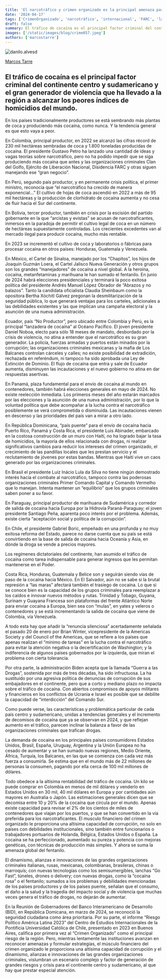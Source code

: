 ```yaml
---
title: 'El narcotráfico y crimen organizado es la principal amenaza para Latinoamérica'
date: '2024-04-17'
tags: ['CrimenOrganizado', 'narcotráfico', 'internacional', 'FARC', 'latinoamerica']
draft: false
summary: El tráfico de cocaína es el principal factor criminal del continente centro y sudamericano y el gran generador de violencia que ha llevado a la región a alcanzar los peores índices de homicidios del mundo.
images: ['/static/images/blog/crime057.jpeg']
authors: ['marcostarre']
---
```


![danilo.alvesd](/static/images/blog/crime057.jpeg)

[Marcos Tarre](https://twitter.com/marcostarre)

## El tráfico de cocaína es el principal factor criminal del continente centro y sudamericano y el gran generador de violencia que ha llevado a la región a alcanzar los peores índices de homicidios del mundo.

En los países tradicionalmente productores se está sembrando más plantas de coca y produciendo más cocaína, como nunca. Y la tendencia general es que esto vaya a peor.

En Colombia, principal productor, en 2022 se alcanzó las cifras récord de 230 mil hectáreas sembradas de coca y 1.800 toneladas producidas de cocaína. El presidente Gustavo Petro ha lanzado una cantidad de ideas y vagas teorías sobre narcotráfico, pero no ha podido impedir que se siga produciendo más cocaína que antes y las organizaciones criminales Clan del Golfo, Ejército de Liberación Nacional, Disidencia FARC y otras siguen manejando ese “gran negocio”.

En Perú, segundo país productor, y en permanente crisis política, el primer ministro, reconocía que “el narcotráfico ha crecido de manera exponencial…” El cultivo de hojas de coca ascendió en 2022 a más de 95 mil hectáreas y la producción de clorhidrato de cocaína aumenta y no cesa de fluir hacia el Sur del continente.

En Bolivia, tercer productor, también en crisis por la escisión del partido gobernante en la que “arcistas y evistas” se acusan de narcotraficantes, inmersos en la paradoja de permitir el cultivo legal de coca en un número de hectáreas supuestamente controladas. Los crecientes excedentes van al mercado ilegal para producir cocaína, mucho más rentable.

En 2023 se incrementó el cultivo de coca y laboratorios o fábricas para procesar cocaína en otros países: Honduras, Guatemala y Venezuela.

En México, el Cartel de Sinaloa, manejado por los “Chapitos”, los hijos de Joaquín Guzmán Loera, el Cartel Jalisco Nueva Generación y otros grupos son los grandes “manejadores” de cocaína a nivel global. A la heroína, cocaína, metanfetaminas y marihuana le han sumado el fentanilo. En junio de 2024 habrá elecciones presidenciales y terminará la poco exitosa política del presidente Andrés Manuel López Obrador de “Abrazos y no balazos”. Tanto la candidata oficialista Claudia Sheinbaum como la opositora Bertha Xóchitl Gálvez pregonan la desmilitarización de la seguridad pública, lo que generará ventajas para los carteles, adicionales a las debilidades existentes y las que implican una campaña electoral y la asunción de una nueva administración.

Ecuador, país “No Productor”, pero ubicado entre Colombia y Perú, es la principal “lanzadera de cocaína” al Océano Pacífico. El joven presidente Daniel Noboa, electo para sólo 18 meses de mandato, desbordado por la crisis de violencia, no atina a entender que el narcotráfico es su gran generador. La policía, fuerzas armadas y puertos están minados por la corrupción; las organizaciones criminales mexicanas y la mafia de Los Balcanes controlan cárceles y calles; no existe posibilidad de extradición, rechazada en referéndum, ni tampoco ha sido aprobada una Ley de Extinción de Dominio. El flujo de cocaína que entra y sale de Ecuador aumenta, disminuyen las incautaciones y el nuevo gobierno no atina en dar respuestas asertivas.

En Panamá, plaza fundamental para el envío de cocaína al mundo en contenedores, también habrá elecciones generales en mayo de 2024. No existe reelección inmediata. Los primeros meses del año estarán marcados por las elecciones y la asunción de una nueva administración, por lo que la voluntad política que debe acompañar a la lucha contra el narcotráfico posiblemente se verá comprometida o disminuida. Las incautaciones vienen en descenso y las prioridades del país van a mirar a otro lado.

En República Dominicana, “país puente” para el envío de cocaína hacia Puerto Rico, Panamá y Costa Rica, el presidente Luis Abinader, embarcado en la costosa construcción de un muro con Haití, no ha logrado bajar la tasa de homicidios, la mayoría de ellos relacionada con drogas, ni realizar significativos cambios para reducir los intereses del crimen organizado, el crecimiento de las pandillas locales que les prestan servicio y el reclutamiento de jóvenes por estas bandas. Mientras que Haití vive un caos generado por las organizaciones criminales.

En Brasil el presidente Luiz Inácio Lula da Silva no tiene ningún demostrado interés hacia el combate al narcotráfico, tampoco contra las poderosas organizaciones criminales Primer Comando Capital y Comando Vermelho que lo manejan. Intenta mantener un “equilibrio” que los grupos criminales saben poner a su favor.

En Paraguay, principal productor de marihuana de Sudamérica y corredor de salida de cocaína hacia Europa por la Hidrovía Paraná-Paraguay; el joven presidente Santiago Peña, aparenta poco interés por el problema. Además, existe cierta “aceptación social y política de la corrupción”.

En Chile, el presidente Gabriel Boric, empeñado en una profunda y no muy exitosa reforma del Estado, parece no darse cuenta que su país se está convirtiendo en la base de salida de cocaína hacia Oceanía y Asia, en dónde la droga se vende a precios mayores.

Los regímenes dictatoriales del continente, han asumido el tráfico de cocaína como tarea indispensable para generar ingresos que les permitan mantenerse en el Poder.

Costa Rica, Honduras, Guatemala y Belice son y seguirán siendo vías de paso de la cocaína hacia México. En El Salvador, aún no se sabe si la brutal represión a “las maras” afectará también el trasiego de cocaína. Lo que si se conoce bien es la capacidad de los grupos criminales para reemplazar a los caídos e innovar nuevos métodos y rutas. Trinidad y Tobago, Guyana, Surinam y Guayana Francesa son plataformas del frente Atlántico Norte para enviar cocaína a Europa, bien sea con “mulas”, en yates y veleros o contenedores y se está incrementando la salida de cocaína que viene de Colombia, vía Venezuela.

A todo esta hay que añadir la “renuncia silenciosa” acertadamente señalada el pasado 20 de enero por Brian Winter, vicepresidente de la Americas Society y del Council of the Americas, que se refiere a los países que apenas realizan el “mínimo de tareas” en la lucha contra el narcotráfico para evitar la atención negativa o la decertificación de Washington; y la indiferencia de algunos países gobernados por la izquierda, que miran el problema con cierta tolerancia.

Por otra parte, la administración Biden acepta que la llamada “Guerra a las Drogas”, sostenida por más de tres décadas, ha sido infructuosa. La ha sustituido por una agresiva política de denuncias de corrupción de sus embajadores en el continente, pero que a corto y mediano plazo no impacta sobre el tráfico de cocaína. Con abiertos compromisos de apoyos militares y financieros en los conflictos de Ucrania e Israel es posible que se debilite la capacidad de “interdicción” del Comando Sur.

Como puede verse, las características y problemática particular de cada país centro y sudamericano, unidas a tendencias generales y el incremento de decomisos de cocaína que ya se observan en 2024, y que reflejan aumento en el tráfico, parecen inclinar la balanza a favor de las organizaciones criminales que trafican drogas.

La demanda de cocaína en los principales países consumidores Estados Unidos, Brasil, España, Uruguay, Argentina y la Unión Europea no ha cesado de aumentar y se han sumado nuevas regiones, Medio Oriente, África, Turquía, los Balcanes, en las que se comienza con cada vez más fuerza a consumirla. Se estima que en el mundo más de 22 millones de personas la consumen, pagando por ella cerca de 100 mil millones de dólares.

Todo obedece a la altísima rentabilidad del tráfico de cocaína. Un kilo se puede comprar en Colombia en menos de mil dólares y venderlo en Estados Unidos en 30 mil, 40 mil dólares en Europa y por cantidades aún mayores en Australia o Japón. Las estimaciones generales dicen que se decomisa entre 10 y 20% de la cocaína que circula por el mundo. Apenas existe capacidad para revisar el 2% de los cientos de miles de contenedores que viajan por los puertos, y que se han convertido en la vía preferida para los narcotraficantes. El musculo financiero del crimen organizado le proporciona una altísima capacidad de corrupción, no solo en países con debilidades institucionales, sino también entre funcionarios o trabajadores portuarios de Holanda, Bélgica, Estados Unidos o España. La cocaína se ha perfeccionado, aumentado su pureza y potencia con mejoras genéticas, con técnicas de producción más simples. Y ahora se suma la amenaza global del fentanilo.

El dinamismo, alianzas e innovaciones de las grandes organizaciones criminales italianas, rusas, mexicanas, colombianas, brasileras, chinas o marroquís; con nuevas tecnologías como los semisumergibles, lanchas “Go Fast”, túneles, drones o delivery; con nuevas drogas, como la “cocaína rosa” o el fentanilo; sumados a los problemas y debilidades mencionadas de los países productores y de los países puente, señalan que el consumo, el daño a la salud y la tragedia del impacto social y de violencia que muchas veces genera el tráfico de drogas, no dejarán de aumentar.

En la Reunión de Gobernadores del Banco Interamericano de Desarrollo (BID), en República Domicana, en marzo de 2024, se reconoció la seguridad ciudadana como área prioritaria. Por su parte, el informe “Riesgo Político América Latina 2023” del Centro de Estudios Internacionales de la Pontificia Universidad Católica de Chile, presentado en 2023 en Buenos Aires, califica por primera vez al “Crimen Organizado” como el principal riesgo de la región. Pero, mientras lentamente las instituciones avanzan en reconocer amenazas y formular estrategias, el músculo financiero del crimen organizado le proporciona una altísima capacidad de corrupción y el dinamismo, alianzas e innovaciones de las grandes organizaciones criminales, vislumbran un escenario complejo y factor de generación de grandes riesgos y crisis para el continente centro y sudamericano, al que hay que prestar especial atención.

